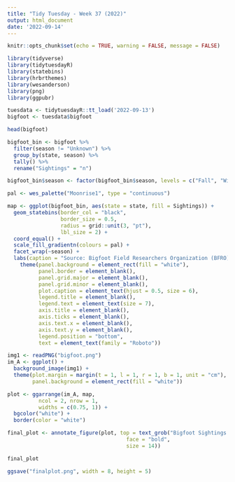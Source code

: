 ```yaml
---
title: "Tidy Tuesday - Week 37 (2022)"
output: html_document
date: '2022-09-14'
---
```


```r
knitr::opts_chunk$set(echo = TRUE, warning = FALSE, message = FALSE)
```

```r
library(tidyverse)
library(tidytuesdayR)
library(statebins)
library(hrbrthemes)
library(wesanderson)
library(png)
library(ggpubr)

tuesdata <- tidytuesdayR::tt_load('2022-09-13')
bigfoot <- tuesdata$bigfoot

head(bigfoot)

```
```r

bigfoot_bin <- bigfoot %>%
  filter(season != "Unknown") %>%
  group_by(state, season) %>%
  tally() %>%
  rename("Sightings" = "n")

bigfoot_bin$season <- factor(bigfoot_bin$season, levels = c("Fall", "Winter", "Spring", "Summer"))

pal <- wes_palette("Moonrise1", type = "continuous")

map <- ggplot(bigfoot_bin, aes(state = state, fill = Sightings)) +
  geom_statebins(border_col = "black",
                 border_size = 0.5,
                 radius = grid::unit(3, "pt"),
                 lbl_size = 2) +
  coord_equal() +
  scale_fill_gradientn(colours = pal) + 
  facet_wrap(~season) +
  labs(caption = "Source: Bigfoot Field Researchers Organization (BFRO) | github: julia-tache | Sep 13th, 2022") +
    theme(panel.background = element_rect(fill = "white"),
          panel.border = element_blank(), 
          panel.grid.major = element_blank(),
          panel.grid.minor = element_blank(),
          plot.caption = element_text(hjust = 0.5, size = 6),
          legend.title = element_blank(),
          legend.text = element_text(size = 7),
          axis.title = element_blank(),
          axis.ticks = element_blank(),
          axis.text.x = element_blank(),
          axis.text.y = element_blank(),
          legend.position = "bottom",
          text = element_text(family = "Roboto"))

```


```r

img1 <- readPNG("bigfoot.png")
im_A <- ggplot() + 
  background_image(img1) +
  theme(plot.margin = margin(t = 1, l = 1, r = 1, b = 1, unit = "cm"),
        panel.background = element_rect(fill = "white")) 

plot <- ggarrange(im_A, map,
          ncol = 2, nrow = 1,
          widths = c(0.75, 1)) +
  bgcolor("white") +
  border(color = "white")

final_plot <- annotate_figure(plot, top = text_grob("Bigfoot Sightings by State and Season", 
                                      face = "bold",
                                      size = 14)) 

final_plot

ggsave("finalplot.png", width = 8, height = 5)

```

